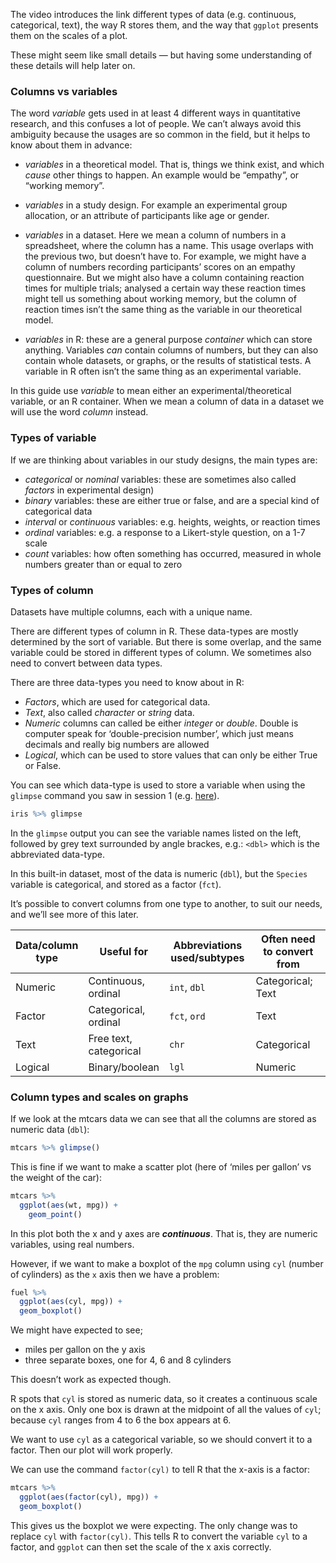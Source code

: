 The video introduces the link different types of data (e.g. continuous, categorical, text),
the way R stores them, and the way that `ggplot` presents them
on the scales of a plot.

These might seem like small details — but having some understanding of these details will help later on.


### Columns vs variables

The word *variable* gets used in at least 4 different ways in quantitative research, and this confuses a lot of people.
We can't always avoid this ambiguity because the usages are so common in the field, but it helps to know about them in advance:


- *variables* in a theoretical model. That is, things we think exist, and which *cause* other things to happen. An example would be "empathy", or "working memory".

- *variables* in a study design. For example an experimental group allocation, or an attribute of participants like age or gender.

- *variables* in a dataset. Here we mean a column of numbers in a spreadsheet, where the column has a name. This usage overlaps with the previous two, but doesn't have to. For example, we might have a column of numbers recording participants' scores on an empathy questionnaire. But we might also have a column containing reaction times for multiple trials; analysed a certain way these reaction times might tell us something about working memory, but the column of reaction times isn't the same thing as the variable in our theoretical model.

- *variables* in R: these are a general purpose *container* which can store anything. Variables *can* contain columns of numbers, but they can also contain whole datasets, or graphs, or the results of statistical tests. A variable in R often isn't the same thing as an experimental variable.


In this guide use *variable* to mean either an experimental/theoretical variable, or an R container. When we mean a column of data in a dataset we will use the word *column* instead.



### Types of variable

If we are thinking about variables in our study designs, the main types are:

- *categorical* or *nominal* variables: these are sometimes also called *factors* in experimental design)
- *binary* variables: these are either true or false, and are a special kind of categorical data
- *interval* or *continuous* variables: e.g. heights, weights, or reaction times
- *ordinal* variables: e.g. a response to a Likert-style question, on a 1-7 scale
- *count* variables: how often something has occurred, measured in whole numbers greater than or equal to zero



### Types of column

Datasets have multiple columns, each with a unique name.

There are different types of column in R. These data-types are mostly determined by the sort of variable.
But there is some overlap, and the same variable could be stored in different types of column. We sometimes also
need to convert between data types.

There are three data-types you need to know about in R:

- *Factors*, which are used for categorical data.
- *Text*, also called *character* or *string* data.
- *Numeric* columns can called be either *integer* or *double*. Double is computer speak for 'double-precision number', which just means decimals and really big numbers are allowed
- *Logical*, which can be used to store values that can only be either True or False.


You can see which data-type is used to store a variable when using the `glimpse` command you saw in session 1 (e.g. [here](session-1.html#exploring)).

```r
iris %>% glimpse
```

In the `glimpse` output you can see the variable names listed on the left, followed by grey text surrounded by angle brackes, e.g.: `<dbl>` which is the abbreviated data-type.

In this built-in dataset, most of the data is numeric (`dbl`), but the `Species` variable is categorical, and stored as a factor (`fct`).


It's possible to convert columns from one type to another, to suit our needs, and we'll see more of this later.


| Data/column type | Useful for             | Abbreviations used/subtypes | Often need to convert from | 
| ---------------- | ---------------------- | --------------------------- | -------------------------- |
| Numeric          | Continuous, ordinal    | `int`, `dbl`                | Categorical; Text          |
| Factor           | Categorical, ordinal   | `fct`, `ord`                | Text                       |
| Text             | Free text, categorical | `chr`                       | Categorical                |
| Logical          | Binary/boolean         | `lgl`                       | Numeric                    |




### Column types and scales on graphs

If we look at the mtcars data we can see that all the columns are stored as numeric data (`dbl`):

```r
mtcars %>% glimpse()
```

This is fine if we want to make a scatter plot (here of 'miles per gallon' vs the weight of the car):

```r
mtcars %>%
  ggplot(aes(wt, mpg)) +
    geom_point()       
```

In this plot both the x and y axes are ***continuous***. That is, they are numeric variables, using real numbers.


However, if we want to make a boxplot of the `mpg` column using `cyl` (number of cylinders) as the `x` axis then we have a problem:

```r
fuel %>%
  ggplot(aes(cyl, mpg)) +
  geom_boxplot()
```

We might have expected to see;

- miles per gallon on the y axis
- three separate boxes, one for 4, 6 and 8 cylinders

This doesn't work as expected though. 

R spots that `cyl` is stored as numeric data, so it creates a continuous scale on the x axis. Only one box is drawn at the midpoint of all the values of `cyl`;  because `cyl` ranges from 4 to 6 the box appears at 6.



We want to use `cyl` as a categorical variable, so we should convert it to a factor.
Then our plot will work properly.


We can use the command `factor(cyl)` to tell R that the x-axis is a factor:

```r
mtcars %>%
  ggplot(aes(factor(cyl), mpg)) +
  geom_boxplot()
```

This gives us the boxplot we were expecting. The only change was to replace `cyl` with `factor(cyl)`. This tells R to convert the variable `cyl` to a factor, and  `ggplot` can then set the scale of the x axis correctly.
